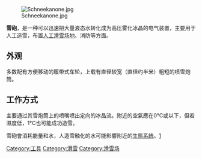 [[File:Schneekanone.jpg|right]]

'''雪砲'''，是一种可以迅速把大量液态水转化成为高压雾化冰晶的电气装置，主要用于人工造雪，布置[[人工滑雪场地|人工滑雪场地]]、消防等方面。

==外观==
多数配有方便移动的履带式车轮，上载有直径较宽（直径约半米）粗短的喷雪炮筒。

==工作方式==
主要通过其雪炮筒上的喷嘴喷出定向的冰晶流。附近的空氣應在0℃或以下，但若濕度低，1℃也可能成功造雪。

雪砲會消耗能量和水，人造雪融化的水可能影響附近的[[生態系統|生態系統]]。[https://web.archive.org/web/20060517063754/http://www.sciscape.org/news_detail.php?news_id=2002]

{{commons|Snow cannon}}
{{sport-stub}}
[[Category:工具|Category:工具]]
[[Category:滑雪|Category:滑雪]]
[[Category:滑雪场|Category:滑雪场]]